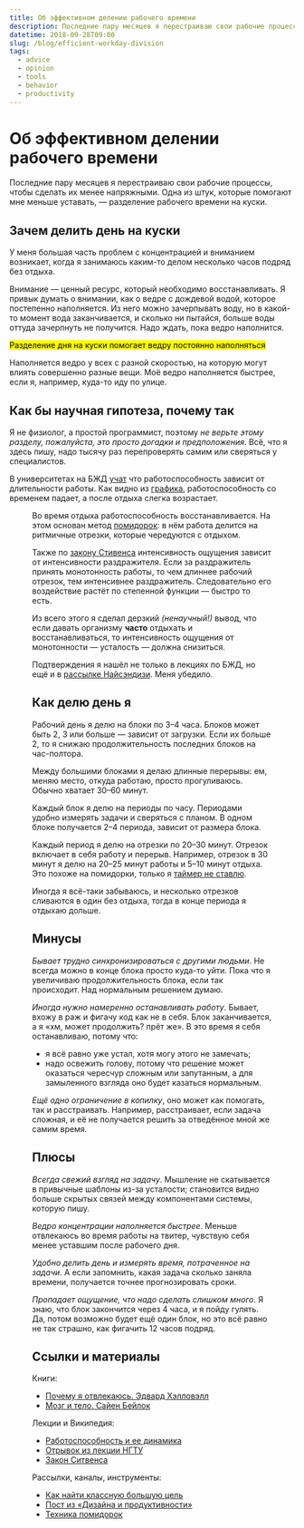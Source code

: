 ```yaml
---
title: Об эффективном делении рабочего времени
description: Последние пару месяцев я перестраиваю свои рабочие процессы, чтобы сделать их менее напряжными. Одна из штук, которая мне помогает меньше уставать — разделение рабочего времени на куски.
datetime: 2018-09-28T09:00
slug: /blog/efficient-workday-division
tags:
  - advice
  - opinion
  - tools
  - behavior
  - productivity
---
```


# Об эффективном делении рабочего времени

Последние пару месяцев я перестраиваю свои рабочие процессы, чтобы сделать их менее напряжными. Одна из штук, которые помогают мне меньше уставать, — разделение рабочего времени на куски.

## Зачем делить день на куски

У меня большая часть проблем с концентрацией и вниманием возникает, когда я занимаюсь каким-то делом несколько часов подряд без отдыха.

Внимание — ценный ресурс, который необходимо восстанавливать. Я привык думать о внимании, как о ведре с дождевой водой, которое постепенно наполняется. Из него можно зачерпывать воду, но в какой-то момент вода заканчивается, и сколько ни пытайся, больше воды оттуда зачерпнуть не получится. Надо ждать, пока ведро наполнится.

<mark>Разделение дня на куски помогает ведру постоянно наполняться</mark>

Наполняется ведро у всех с разной скоростью, на которую могут влиять совершенно разные вещи. Моё ведро наполняется быстрее, если я, например, куда-то иду по улице.

## Как бы научная гипотеза, почему так

Я не физиолог, а простой программист, поэтому _не верьте этому разделу, пожалуйста, это просто догадки и предположения_. Всё, что я здесь пишу, надо тысячу раз перепроверять самим или сверяться у специалистов.

В университетах на БЖД [учат](http://cdot-nntu.ru/basebook/BJD/files/assets/basic-html/page22.html) что работоспособность зависит от длительности работы. Как видно из [графика](http://bzhde.ru/rabotosposobnost-i-ee-dinamika/), работоспособность со временем падает, а после отдыха слегка возрастает.

<Figure
  src="/img/blog/workability.png"
  alt="Кривые работоспособности человека"
  cite="http://bzhde.ru/rabotosposobnost-i-ee-dinamika/"
/>

Во время отдыха работоспособность восстанавливается. На этом основан метод [помидорок](http://pomodorro.net/): в нём работа делится на ритмичные отрезки, которые чередуются с отдыхом.

Также по [закону Стивенса](https://ru.wikipedia.org/wiki/Закон_Стивенса) интенсивность ощущения зависит от интенсивности раздражителя. Если за раздражитель принять монотонность работы, то чем длиннее рабочий отрезок, тем интенсивнее раздражитель. Следовательно его воздействие растёт по степенной функции — быстро то есть.

Из всего этого я сделал дерзкий _(ненаучный!)_ вывод, что если давать организму **часто** отдыхать и восстанавливаться, то интенсивность ощущения от монотонности — усталость — должна снизиться.

Подтверждения я нашёл не только в лекциях по БЖД, но ещё и в [рассылке Найсэндизи](https://mailchi.mp/niceandeasy/5g2d9b24iu-1165645?e=f5e4262653). Меня убедило.

## Как делю день я

Рабочий день я делю на блоки по 3–4 часа. Блоков может быть 2, 3 или больше — зависит от загрузки. Если их больше 2, то я снижаю продолжительность последних блоков на час-полтора.

Между большими блоками я делаю длинные перерывы: ем, меняю место, откуда работаю, просто прогуливаюсь. Обычно хватает 30–60 минут.

Каждый блок я делю на периоды по часу. Периодами удобно измерять задачи и сверяться с планом. В одном блоке получается 2–4 периода, зависит от размера блока.

Каждый период я делю на отрезки по 20–30 минут. Отрезок включает в себя работу и перерыв. Например, отрезок в 30 минут я делю на 20–25 минут работы и 5–10 минут отдыха. Это похоже на помидорки, только я [таймер не ставлю](https://t.me/desprod/341).

Иногда я всё-таки забываюсь, и несколько отрезков сливаются в один без отдыха, тогда в конце периода я отдыхаю дольше.

## Минусы

_Бывает трудно синхронизироваться с другими людьми_. Не всегда можно в конце блока просто куда-то уйти. Пока что я увеличиваю продолжительность блока, если так происходит. Над нормальным решением думаю.

_Иногда нужно намеренно останавливать работу_. Бывает, вхожу в раж и фигачу код как не в себя. Блок заканчивается, а я «хм, может продолжить? прёт же». В это время я себя останавливаю, потому что:

- я всё равно уже устал, хотя могу этого не замечать;
- надо освежить голову, потому что решение может оказаться чересчур сложным или запутанным, а для замыленного взгляда оно будет казаться нормальным.

_Ещё одно ограничение в копилку_, оно может как помогать, так и расстраивать. Например, расстраивает, если задача сложная, и её не получается решить за отведённое мной же самим время.

## Плюсы

_Всегда свежий взгляд на задачу_. Мышление не скатывается в привычные шаблоны из-за усталости; становится видно больше скрытых связей между компонентами системы, которую пишу.

_Ведро концентрации наполняется быстрее_. Меньше отвлекаюсь во время работы на твитер, чувствую себя менее уставшим после рабочего дня.

_Удобно делить день и измерять время, потраченное на задачи_. А если запомнить, какая задача сколько заняла времени, получается точнее прогнозировать сроки.

_Пропадает ощущение, что надо сделать слишком много_. Я знаю, что блок закончится через 4 часа, и я пойду гулять. Да, потом возможно будет ещё один блок, но это всё равно не так страшно, как фигачить 12 часов подряд.

## Ссылки и материалы

Книги:

- [Почему я отвлекаюсь. Эдвард Хэлловэлл](/blog/driven-to-distraction/)
- [Мозг и тело. Сайен Бейлок](/blog/how-the-body-knows-its-mind/)

Лекции и Википедия:

- [Работоспособность и ее динамика](http://bzhde.ru/rabotosposobnost-i-ee-dinamika/)
- [Отрывок из лекции НГТУ](http://cdot-nntu.ru/basebook/BJD/files/assets/basic-html/page22.html)
- [Закон Ситвенса](https://ru.wikipedia.org/wiki/Закон_Стивенса)

Рассылки, каналы, инструменты:

- [Как найти классную большую цель](https://mailchi.mp/niceandeasy/5g2d9b24iu-1165645?e=f5e4262653)
- [Пост из «Дизайна и продуктивности»](https://t.me/desprod/341)
- [Техника помидорок](http://pomodorro.net)
